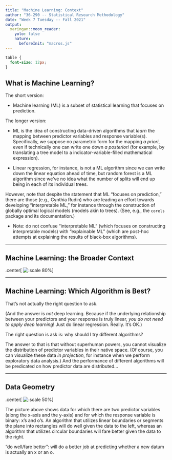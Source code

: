 ```yaml
---
title: "Machine Learning: Context"
author: "36-290 -- Statistical Research Methodology"
date: "Week 7 Tuesday -- Fall 2021"
output:
  xaringan::moon_reader:
    yolo: false
    nature:
      beforeInit: "macros.js"
---
```


<style type="text/css">
.remark-slide-content {
    font-size: 16px;
    padding: 1em 4em 1em 4em;
}
.remark-code {
    font-size: 12px;
}
</style>

```css
table {
  font-size: 12px;
}
```

## What is Machine Learning?

The short version:

- Machine learning (ML) is a subset of statistical learning that focuses on prediction.

The longer version:

- ML is the idea of constructing data-driven algorithms that *learn* the mapping between predictor variables and response variable(s). Specifically, we suppose no parametric form for the mapping *a priori*, even if technically one can write one down *a posteriori* (for example, by translating a tree model to a indicator-variable-filled mathematical expression).

- Linear regression, for instance, is not a ML algorithm since we can write down the linear equation ahead of time, but random forest is a ML algorithm since we've no idea what the number of splits will end up being in each of its individual trees.

However, note that despite the statement that ML "focuses on prediction," there are those (e.g., Cynthia Rudin) who are leading an effort towards developing "interpretable ML," for instance through the construction of globally optimal logical models (models akin to trees). (See, e.g., the `corels` package and its documentation.)

- Note: do not confuse "interpretable ML" (which focuses on constructing interpretable models) with "explainable ML" (which are post-hoc attempts at explaining the results of black-box algorithms).

---

## Machine Learning: the Broader Context

.center[
  ![:scale 80%](http://www.stat.cmu.edu/~pfreeman/ml_broad_context.png)
]

---

## Machine Learning: Which Algorithm is Best?

That's not actually the right question to ask.

(And the answer is *not* deep learning. Because if the underlying relationship between your predictors and your response is truly linear, *you do not need to apply deep learning*! Just do linear regression. Really. It's OK.)

The right question is ask is: why should I try different algorithms?

The answer to that is that without superhuman powers, you cannot visualize the distribution of predictor variables in their native space. (Of course, you can visualize these data *in projection*, for instance when we perform exploratory data analysis.) And the performance of different algorithms will be predicated on how predictor data are distributed...

---

## Data Geometry

.center[
  ![:scale 50%](http://www.stat.cmu.edu/~pfreeman/data_geometry.png)
]

The picture above shows data for which there are two predictor variables (along the x-axis and the y-axis) and for which the response variable is binary: x's and o's. An algorithm that utilizes linear boundaries or segments the plane into rectangles will do well given the data to the left, whereas an algorithm that utilizes circular boundaries will fare better given the data to the right.

"do well/fare better": will do a better job at predicting whether a new datum is actually an x or an o.

